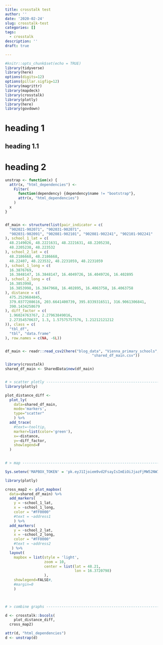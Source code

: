 ```yaml
---
title: crosstalk test
author: ''
date: '2020-02-24'
slug: crosstalk-test
categories: []
tags:
  - crosstalk
description: ''
draft: true

---
```



```r
#knitr::opts_chunk$set(echo = TRUE)
library(tidyverse)
library(here)
options(digits=12)
options(pillar.sigfig=12)
library(magrittr)
library(mapdeck)
library(crosstalk)
library(plotly)
library(here)
library(govdown)
```

# heading 1
## heading 1.1

# heading 2


```r
unstrap <- function(x) {
  attr(x, "html_dependencies") <-
    Filter(
      function(dependency) {dependency$name != "bootstrap"},
      attr(x, "html_dependencies")
    )
  x
}



```

```r

df_main <- structure(list(pair_indicator = c(
  "902021-902071", "902031-902071",
  "902031-902091", "902081-902101", "902081-902241", "902101-902241"
), school_1_lat = c(
  48.2149026, 48.2221631, 48.2221631, 48.2205238,
  48.2205238, 48.223532
), school_2_lat = c(
  48.2186668, 48.2186668,
  48.22407, 48.223532, 48.2231059, 48.2231059
), school_1_long = c(
  16.3876769,
  16.3848147, 16.3848147, 16.4049726, 16.4049726, 16.402895
), school_2_long = c(
  16.3853998,
  16.3853998, 16.3847968, 16.402895, 16.4063758, 16.4063758
), distance = c(
  475.2529684845,
  379.0377208616, 203.6641400739, 395.8339316511, 316.9061306841,
  390.1434258679
), diff_factor = c(
  1.96024763767, 2.27963849016,
  2.27354570637, 1.3, 1.57575757576, 1.21212121212
)), class = c(
  "tbl_df",
  "tbl", "data.frame"
), row.names = c(NA, -6L))


df_main <- readr::read_csv2(here("blog_data", "Vienna_primary_schools",
                                        "shared_df_main.csv"))

library(crosstalk)
shared_df_main <- SharedData$new(df_main)


# > scatter plotly --------------------------------------------------------
library(plotly)

plot_distance_diff <-  
  plot_ly(
    data=shared_df_main,
    mode='markers',
    type="scatter"
    ) %>% 
  add_trace(
    #text=~tooltip,
    marker=list(color='green'),
    x=~distance,
    y=~diff_factor,
    showlegend=F
  )
    

# > map -------------------------------------------------------------------

Sys.setenv('MAPBOX_TOKEN' = 'pk.eyJ1Ijoiem9vd2FsayIsImEiOiJjazFjMW52NWIwZDVjM21scmE1Y296MnUxIn0.ZXSu71B2VjyBwlUldNUtLg')

library(plotly)

cross_map2 <- plot_mapbox(
  data=shared_df_main) %>%
  add_markers(
    y = ~school_1_lat,
    x = ~school_1_long,
    color = "#FF0000"
    #text = ~address1
    ) %>%
  add_markers(
    y = ~school_2_lat,
    x = ~school_2_long,
    color = "#FF0000"
    #text = ~address2
   ) %>%
  layout(
    mapbox = list(style = 'light',
                  zoom = 10,
                  center = list(lat = 48.21, 
                                lon = 16.3720798)
                  ),
    showlegend=FALSE#,
    #margin=0
    )


 
# > combine graphs -----------------------------------------------------------

d <- crosstalk::bscols(
    plot_distance_diff, 
  cross_map2)

attr(d, "html_dependencies")
d <- unstrap(d)



```

